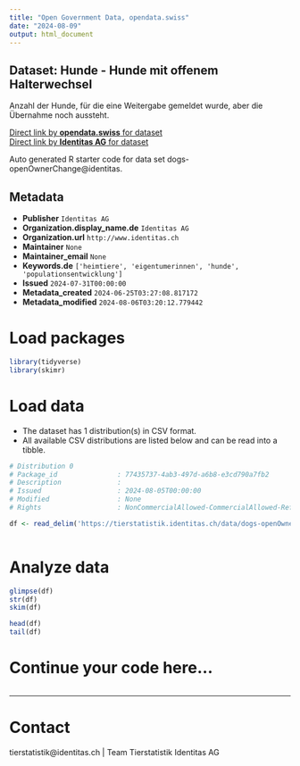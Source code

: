 ```yaml
---
title: "Open Government Data, opendata.swiss"
date: "2024-08-09"
output: html_document
---
```


## Dataset: Hunde - Hunde mit offenem Halterwechsel

Anzahl der Hunde, für die eine Weitergabe gemeldet wurde, aber die Übernahme noch aussteht. 

[Direct link by **opendata.swiss** for dataset](https://opendata.swiss/de/dataset/hunde-hunde-mit-offenem-halterwechsel)<br>
[Direct link by **Identitas AG** for dataset](https://tierstatistik.identitas.ch/)

Auto generated R starter code for data set dogs-openOwnerChange@identitas.

## Metadata

- **Publisher** `Identitas AG`
- **Organization.display_name.de** `Identitas AG`
- **Organization.url** `http://www.identitas.ch`
- **Maintainer** `None`
- **Maintainer_email** `None`
- **Keywords.de** `['heimtiere', 'eigentumerinnen', 'hunde', 'populationsentwicklung']`
- **Issued** `2024-07-31T00:00:00`
- **Metadata_created** `2024-06-25T03:27:08.817172`
- **Metadata_modified** `2024-08-06T03:20:12.779442`


# Load packages

```r

library(tidyverse)
library(skimr)

```

# Load data

-   The dataset has 1 distribution(s) in CSV format.
-   All available CSV distributions are listed below and can be read into a tibble.

```r

# Distribution 0
# Package_id               : 77435737-4ab3-497d-a6b8-e3cd790a7fb2
# Description              : 
# Issued                   : 2024-08-05T00:00:00
# Modified                 : None
# Rights                   : NonCommercialAllowed-CommercialAllowed-ReferenceRequired

df <- read_delim('https://tierstatistik.identitas.ch/data/dogs-openOwnerChange.csv')



```

# Analyze data

```r

glimpse(df)
str(df)
skim(df)

head(df)
tail(df)

```

# Continue your code here...

```r

```

------------------------------------------------------------------------

# Contact

tierstatistik@identitas.ch | Team Tierstatistik Identitas AG
